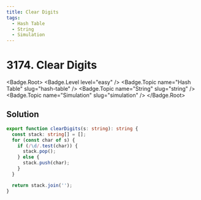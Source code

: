 ```yaml
---
title: Clear Digits
tags:
  - Hash Table
  - String
  - Simulation
---
```


# 3174. Clear Digits

<Badge.Root>
  <Badge.Level level="easy" />
  <Badge.Topic name="Hash Table" slug="hash-table" />
  <Badge.Topic name="String" slug="string" />
  <Badge.Topic name="Simulation" slug="simulation" />
</Badge.Root>

## Solution

```typescript filename="solution.ts" copy
export function clearDigits(s: string): string {
  const stack: string[] = [];
  for (const char of s) {
    if (/\d/.test(char)) {
      stack.pop();
    } else {
      stack.push(char);
    }
  }

  return stack.join('');
}
```

<ProblemLink
  codingSite="leetcode"
  href="https://leetcode.com/problems/clear-digits"
  title="Clear Digits"
/>

